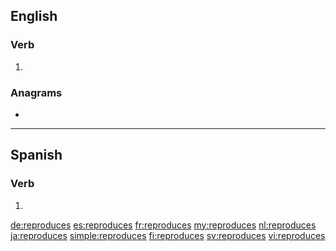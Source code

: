==English==

===Verb===
{{head|en|verb form}}

# {{en-third-person singular of|reproduce}}

===Anagrams===
* {{l|en|procedures}}

----

==Spanish==

===Verb===
{{es-verb-form}}

# {{es-verb form of|ending=ir|mood=indicative|tense=present|pers=2|formal=no|number=singular|reproducir}}

[[de:reproduces]]
[[es:reproduces]]
[[fr:reproduces]]
[[my:reproduces]]
[[nl:reproduces]]
[[ja:reproduces]]
[[simple:reproduces]]
[[fi:reproduces]]
[[sv:reproduces]]
[[vi:reproduces]]